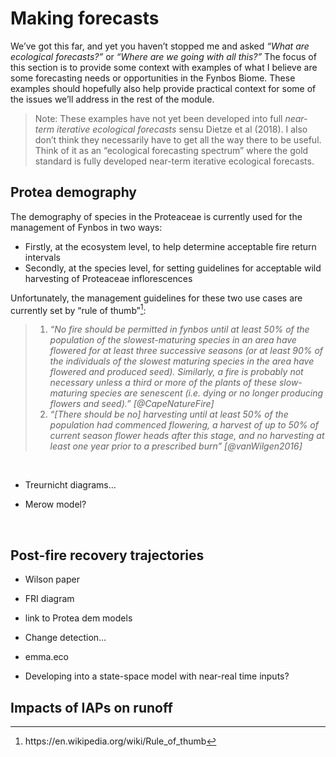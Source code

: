 # Making forecasts {#forecasts}

We've got this far, and yet you haven't stopped me and asked _"What are ecological forecasts?"_ or _"Where are we going with all this?"_ The focus of this section is to provide some context with examples of what I believe are some forecasting needs or opportunities in the Fynbos Biome. These examples should hopefully also help provide practical context for some of the issues we'll address in the rest of the module.

> Note: These examples have not yet been developed into full _near-term iterative ecological forecasts_ sensu Dietze et al (2018). I also don't think they necessarily have to get all the way there to be useful. Think of it as an "ecological forecasting spectrum" where the gold standard is fully developed near-term iterative ecological forecasts.

## Protea demography

The demography of species in the Proteaceae is currently used for the management of Fynbos in two ways:

- Firstly, at the ecosystem level, to help determine acceptable fire return intervals
- Secondly, at the species level, for setting guidelines for acceptable wild harvesting of Proteaceae inflorescences

Unfortunately, the management guidelines for these two use cases are currently set by "rule of thumb"^[https://en.wikipedia.org/wiki/Rule_of_thumb]:

> 1. _"No fire should be permitted in fynbos until at least 50% of the population of the slowest-maturing species in an area have flowered for at least three successive seasons (or at least 90% of the individuals of the slowest maturing species in the area have flowered and produced seed). Similarly, a fire is probably not necessary unless a third or more of the plants of these slow-maturing species are senescent (i.e. dying or no longer producing flowers and seed)." [@CapeNatureFire]_
> 2. _"[There should be no] harvesting until at least 50% of the population had commenced flowering, a harvest of up to 50% of current season flower heads after this stage, and no harvesting at least one year prior to a prescribed burn" [@vanWilgen2016]_

<br>

- Treurnicht diagrams...

- Merow model?

<br>

## Post-fire recovery trajectories

- Wilson paper
- FRI diagram
- link to Protea dem models

- Change detection...
- emma.eco
- Developing into a state-space model with near-real time inputs?

## Impacts of IAPs on runoff
